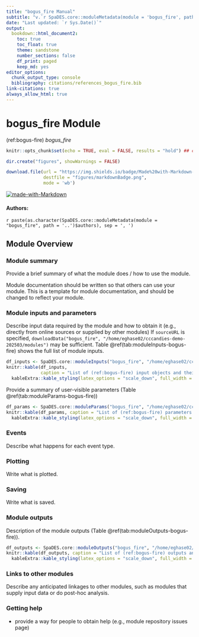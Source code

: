 ```yaml
---
title: "bogus_fire Manual"
subtitle: "v.`r SpaDES.core::moduleMetadata(module = 'bogus_fire', path = '..')$version`"
date: "Last updated: `r Sys.Date()`"
output:
  bookdown::html_document2:
    toc: true
    toc_float: true
    theme: sandstone
    number_sections: false
    df_print: paged
    keep_md: yes
editor_options:
  chunk_output_type: console
  bibliography: citations/references_bogus_fire.bib
link-citations: true
always_allow_html: true
---
```


# bogus_fire Module

<!-- the following are text references used in captions for LaTeX compatibility -->
(ref:bogus-fire) *bogus_fire*

```r
knitr::opts_chunk$set(echo = TRUE, eval = FALSE, results = "hold") ## change to eval = TRUE if all chunks are to be evaluated

dir.create("figures", showWarnings = FALSE)

download.file(url = "https://img.shields.io/badge/Made%20with-Markdown-1f425f.png",
              destfile = "figures/markdownBadge.png",
              mode = 'wb')
```

[![made-with-Markdown](figures/markdownBadge.png)](https://commonmark.org)

<!-- if knitting to pdf remember to add the pandoc_args: ["--extract-media", "."] option to yml in order to get the badge images -->

#### Authors:

`r paste(as.character(SpaDES.core::moduleMetadata(module = "bogus_fire", path = '..')$authors), sep = ', ')`
<!-- ideally separate authors with new lines, '\n' not working -->

## Module Overview

### Module summary

Provide a brief summary of what the module does / how to use the module.

Module documentation should be written so that others can use your module.
This is a template for module documentation, and should be changed to reflect your module.

### Module inputs and parameters

Describe input data required by the module and how to obtain it (e.g., directly from online sources or supplied by other modules)
If `sourceURL` is specified, `downloadData("bogus_fire", "/home/eghase02/cccandies-demo-202503/modules")` may be sufficient.
Table \@ref(tab:moduleInputs-bogus-fire) shows the full list of module inputs.

```r
df_inputs <- SpaDES.core::moduleInputs("bogus_fire", "/home/eghase02/cccandies-demo-202503/modules")
knitr::kable(df_inputs,
             caption = "List of (ref:bogus-fire) input objects and their description.") |>
  kableExtra::kable_styling(latex_options = "scale_down", full_width = TRUE)
```

Provide a summary of user-visible parameters (Table \@ref(tab:moduleParams-bogus-fire))


```r
df_params <- SpaDES.core::moduleParams("bogus_fire", "/home/eghase02/cccandies-demo-202503/modules")
knitr::kable(df_params, caption = "List of (ref:bogus-fire) parameters and their description.") |>
  kableExtra::kable_styling(latex_options = "scale_down", full_width = TRUE)
```

### Events

Describe what happens for each event type.

### Plotting

Write what is plotted.

### Saving

Write what is saved.

### Module outputs

Description of the module outputs (Table \@ref(tab:moduleOutputs-bogus-fire)).

```r
df_outputs <- SpaDES.core::moduleOutputs("bogus_fire", "/home/eghase02/cccandies-demo-202503/modules")
knitr::kable(df_outputs, caption = "List of (ref:bogus-fire) outputs and their description.") |>
  kableExtra::kable_styling(latex_options = "scale_down", full_width = TRUE)
```

### Links to other modules

Describe any anticipated linkages to other modules, such as modules that supply input data or do post-hoc analysis.

### Getting help

-   provide a way for people to obtain help (e.g., module repository issues page)
